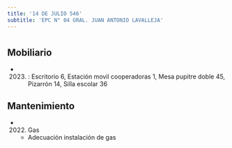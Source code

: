 ```yaml
---
title: '14 DE JULIO 546'
subtitle: 'EPC N° 04 GRAL. JUAN ANTONIO LAVALLEJA'
---
```


#


## Mobiliario

*  (2023) : Escritorio 6, Estación movil cooperadoras 1, Mesa pupitre doble 45, Pizarrón 14, Silla escolar 36 





## Mantenimiento

*  (2022) Gas 
    + Adecuación instalación de gas



